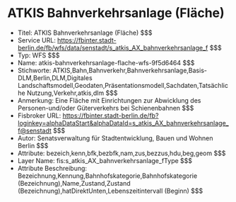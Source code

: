 # ATKIS Bahnverkehrsanlage (Fläche)
- Titel: ATKIS Bahnverkehrsanlage (Fläche) $$$
- Service URL: https://fbinter.stadt-berlin.de/fb/wfs/data/senstadt/s_atkis_AX_bahnverkehrsanlage_f $$$
- Typ: WFS $$$
- Name: atkis-bahnverkehrsanlage-flache-wfs-9f5d6464 $$$
- Stichworte: ATKIS,Bahn,Bahnverkehr,Bahnverkehrsanlage,Basis-DLM,Berlin,DLM,Digitales Landschaftsmodell,Geodaten,Präsentationsmodell,Sachdaten,Tatsächliche Nutzung,Verkehr,atkis,dlm $$$
- Anmerkung: Eine Fläche mit Einrichtungen zur Abwicklung des Personen-und/oder Güterverkehrs bei Schienenbahnen $$$
- Fisbroker URL: https://fbinter.stadt-berlin.de/fb?loginkey=alphaDataStart&alphaDataId=s_atkis_AX_bahnverkehrsanlage_f@senstadt $$$
- Autor: Senatsverwaltung für Stadtentwicklung, Bauen und Wohnen Berlin $$$
- Attribute: bezeich,kenn,bfk,bezbfk,nam,zus,bezzus,hdu,beg,geom $$$
- Layer Name: fis:s_atkis_AX_bahnverkehrsanlage_fType $$$
- Attribute Beschreibung: Bezeichnung,Kennung,Bahnhofskategorie,Bahnhofskategorie (Bezeichnung),Name,Zustand,Zustand (Bezeichnung),hatDirektUnten,Lebenszeitintervall (Beginn) $$$

